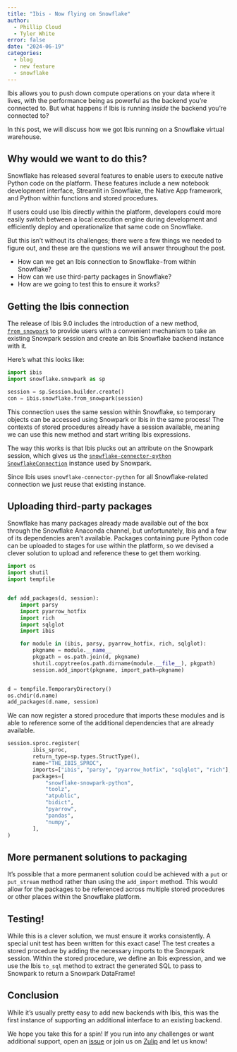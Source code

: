 ```yaml
---
title: "Ibis - Now flying on Snowflake"
author:
  - Phillip Cloud
  - Tyler White
error: false
date: "2024-06-19"
categories:
  - blog
  - new feature
  - snowflake
---
```


Ibis allows you to push down compute operations on your data where it lives,
with the performance being as powerful as the backend you're connected to. But
what happens if Ibis is running _inside_ the backend you're connected to?

In this post, we will discuss how we got Ibis running on a Snowflake virtual
warehouse.

## Why would we want to do this?

Snowflake has released several features to enable users to execute native
Python code on the platform. These features include a new notebook development
interface, Streamlit in Snowflake, the Native App framework, and Python within
functions and stored procedures.

If users could use Ibis directly within the platform, developers could more
easily switch between a local execution engine during development and
efficiently deploy and operationalize that same code on Snowflake.

But this isn't without its challenges; there were a few things we needed to
figure out, and these are the questions we will answer throughout the post.

- How can we get an Ibis connection to Snowflake - from within Snowflake?
- How can we use third-party packages in Snowflake?
- How are we going to test this to ensure it works?

## Getting the Ibis connection

The release of Ibis 9.0 includes the introduction of a new method,
[`from_snowpark`](../../backends/snowflake.qmd#ibis.backends.snowflake.Backend.from_snowpark)
to provide users with a convenient mechanism to take an existing Snowpark
session and create an Ibis Snowflake backend instance with it.

Here's what this looks like:

```python
import ibis
import snowflake.snowpark as sp

session = sp.Session.builder.create()
con = ibis.snowflake.from_snowpark(session)
```

This connection uses the same session within Snowflake, so temporary objects
can be accessed using Snowpark or Ibis in the same process! The contexts of
stored procedures already have a session available, meaning we can use this
new method and start writing Ibis expressions.

The way this works is that Ibis plucks out an attribute on the Snowpark
session, which gives us the [`snowflake-connector-python`](https://github.com/snowflakedb/snowflake-connector-python) [`SnowflakeConnection`](https://github.com/snowflakedb/snowflake-connector-python/blob/42fa6ebe9404e0e17afdacfcaceb311dda5cde3e/src/snowflake/connector/connection.py#L313) instance used
by Snowpark.

Since Ibis uses `snowflake-connector-python` for all Snowflake-related
connection we just reuse that existing instance.

## Uploading third-party packages

Snowflake has many packages already made available out of the box through the
Snowflake Anaconda channel, but unfortunately, Ibis and a few of its
dependencies aren't available. Packages containing pure Python code can be
uploaded to stages for use within the platform, so we devised a clever solution
to upload and reference these to get them working.

```python
import os
import shutil
import tempfile


def add_packages(d, session):
    import parsy
    import pyarrow_hotfix
    import rich
    import sqlglot
    import ibis

    for module in (ibis, parsy, pyarrow_hotfix, rich, sqlglot):
        pkgname = module.__name__
        pkgpath = os.path.join(d, pkgname)
        shutil.copytree(os.path.dirname(module.__file__), pkgpath)
        session.add_import(pkgname, import_path=pkgname)


d = tempfile.TemporaryDirectory()
os.chdir(d.name)
add_packages(d.name, session)
```

We can now register a stored procedure that imports these modules and is able
to reference some of the additional dependencies that are already available.

```python
session.sproc.register(
        ibis_sproc,
        return_type=sp.types.StructType(),
        name="THE_IBIS_SPROC",
        imports=["ibis", "parsy", "pyarrow_hotfix", "sqlglot", "rich"],
        packages=[
            "snowflake-snowpark-python",
            "toolz",
            "atpublic",
            "bidict",
            "pyarrow",
            "pandas",
            "numpy",
        ],
)
```

::: {.callout-info}
## More permanent solutions to packaging

It's possible that a more permanent solution could be achieved with a `put` or
`put_stream` method rather than using the `add_import` method. This would allow
for the packages to be referenced across multiple stored procedures or other
places within the Snowflake platform.
:::

## Testing!

While this is a clever solution, we must ensure it works consistently. A
special unit test has been written for this exact case! The test creates a
stored procedure by adding the necessary imports to the Snowpark session.
Within the stored procedure, we define an Ibis expression, and we use the Ibis
`to_sql` method to extract the generated SQL to pass to Snowpark to return a
Snowpark DataFrame!

## Conclusion

While it's usually pretty easy to add new backends with Ibis, this was the
first instance of supporting an additional interface to an existing backend.

We hope you take this for a spin! If you run into any challenges or want
additional support, open an [issue](https://github.com/ibis-project/ibis/issues)
or join us on [Zulip](https://ibis-project.zulipchat.com/) and let us know!
